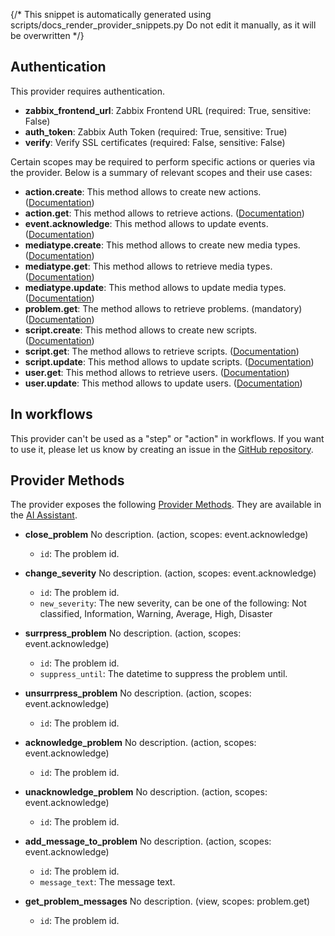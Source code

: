 {/* This snippet is automatically generated using scripts/docs_render_provider_snippets.py
Do not edit it manually, as it will be overwritten */}

## Authentication
This provider requires authentication.
- **zabbix_frontend_url**: Zabbix Frontend URL (required: True, sensitive: False)
- **auth_token**: Zabbix Auth Token (required: True, sensitive: True)
- **verify**: Verify SSL certificates (required: False, sensitive: False)

Certain scopes may be required to perform specific actions or queries via the provider. Below is a summary of relevant scopes and their use cases:
- **action.create**: This method allows to create new actions.  ([Documentation](https://www.zabbix.com/documentation/current/en/manual/api/reference/action/create))
- **action.get**: This method allows to retrieve actions.  ([Documentation](https://www.zabbix.com/documentation/current/en/manual/api/reference/action/get))
- **event.acknowledge**: This method allows to update events.  ([Documentation](https://www.zabbix.com/documentation/current/en/manual/api/reference/event/acknowledge))
- **mediatype.create**: This method allows to create new media types.  ([Documentation](https://www.zabbix.com/documentation/current/en/manual/api/reference/mediatype/create))
- **mediatype.get**: This method allows to retrieve media types.  ([Documentation](https://www.zabbix.com/documentation/current/en/manual/api/reference/mediatype/get))
- **mediatype.update**: This method allows to update media types.  ([Documentation](https://www.zabbix.com/documentation/current/en/manual/api/reference/mediatype/update))
- **problem.get**: The method allows to retrieve problems. (mandatory) ([Documentation](https://www.zabbix.com/documentation/current/en/manual/api/reference/problem/get))
- **script.create**: This method allows to create new scripts.  ([Documentation](https://www.zabbix.com/documentation/current/en/manual/api/reference/script/create))
- **script.get**: The method allows to retrieve scripts.  ([Documentation](https://www.zabbix.com/documentation/current/en/manual/api/reference/script/get))
- **script.update**: This method allows to update scripts.  ([Documentation](https://www.zabbix.com/documentation/current/en/manual/api/reference/script/update))
- **user.get**: This method allows to retrieve users.  ([Documentation](https://www.zabbix.com/documentation/current/en/manual/api/reference/user/get))
- **user.update**: This method allows to update users.  ([Documentation](https://www.zabbix.com/documentation/current/en/manual/api/reference/user/update))


## In workflows

This provider can't be used as a "step" or "action" in workflows. If you want to use it, please let us know by creating an issue in the [GitHub repository](https://github.com/keephq/keep/issues).




## Provider Methods
The provider exposes the following [Provider Methods](/providers/provider-methods#via-ai-assistant). They are available in the [AI Assistant](/overview/ai-incident-assistant).

- **close_problem** No description. (action, scopes: event.acknowledge)

    - `id`: The problem id.
- **change_severity** No description. (action, scopes: event.acknowledge)

    - `id`: The problem id.
    - `new_severity`: The new severity, can be one of the following: Not classified, Information, Warning, Average, High, Disaster
- **surrpress_problem** No description. (action, scopes: event.acknowledge)

    - `id`: The problem id.
    - `suppress_until`: The datetime to suppress the problem until.
- **unsurrpress_problem** No description. (action, scopes: event.acknowledge)

    - `id`: The problem id.
- **acknowledge_problem** No description. (action, scopes: event.acknowledge)

    - `id`: The problem id.
- **unacknowledge_problem** No description. (action, scopes: event.acknowledge)

    - `id`: The problem id.
- **add_message_to_problem** No description. (action, scopes: event.acknowledge)

    - `id`: The problem id.
    - `message_text`: The message text.
- **get_problem_messages** No description. (view, scopes: problem.get)

    - `id`: The problem id.

